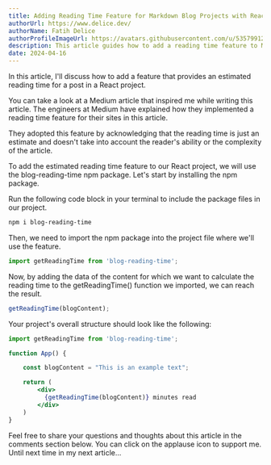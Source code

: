 ```yaml
---
title: Adding Reading Time Feature for Markdown Blog Projects with React
authorUrl: https://www.delice.dev/
authorName: Fatih Delice
authorProfileImageUrl: https://avatars.githubusercontent.com/u/53579912?v=4
description: This article guides how to add a reading time feature to Markdown blogs using React, using the blog-reading-time npm package for estimating reading duration.
date: 2024-04-16
---
```


In this article, I'll discuss how to add a feature that provides an estimated reading time for a post in a React project.

You can take a look at a Medium article that inspired me while writing this article. The engineers at Medium have explained how they implemented a reading time feature for their sites in this article.

They adopted this feature by acknowledging that the reading time is just an estimate and doesn't take into account the reader's ability or the complexity of the article.

To add the estimated reading time feature to our React project, we will use the blog-reading-time npm package. Let's start by installing the npm package.

Run the following code block in your terminal to include the package files in our project.

```bash
npm i blog-reading-time
```

Then, we need to import the npm package into the project file where we'll use the feature.

```jsx
import getReadingTime from 'blog-reading-time';
```

Now, by adding the data of the content for which we want to calculate the reading time to the getReadingTime() function we imported, we can reach the result.


```jsx
getReadingTime(blogContent);
```

Your project's overall structure should look like the following:
```jsx
import getReadingTime from 'blog-reading-time';

function App() {

    const blogContent = "This is an example text";

    return (
        <div>
          {getReadingTime(blogContent)} minutes read
        </div>
    )
}
```
Feel free to share your questions and thoughts about this article in the comments section below. You can click on the applause icon to support me. Until next time in my next article...
